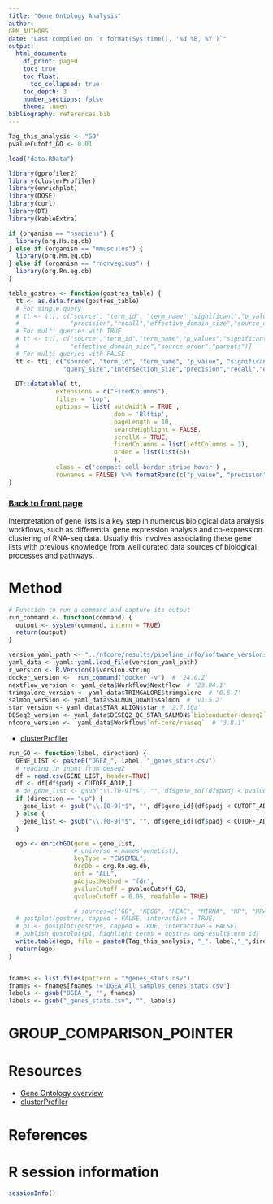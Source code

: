 ```yaml
---
title: "Gene Ontology Analysis"
author:
GPM_AUTHORS
date: "Last compiled on `r format(Sys.time(), '%d %B, %Y')`"
output:
  html_document:
    df_print: paged
    toc: true
    toc_float:
      toc_collapsed: true
    toc_depth: 3
    number_sections: false
    theme: lumen
bibliography: references.bib
---
```


```r
Tag_this_analysis <- "GO"
pvalueCutoff_GO <- 0.01

load("data.RData")

library(gprofiler2)
library(clusterProfiler)
library(enrichplot)
library(DOSE)
library(curl)
library(DT)
library(kableExtra)

if (organism == "hsapiens") {
  library(org.Hs.eg.db)
} else if (organism == "mmusculus") {
  library(org.Mm.eg.db)
} else if (organism == "rnorvegicus") {
  library(org.Rn.eg.db)
}

table_gostres <- function(gostres_table) {
  tt <- as.data.frame(gostres_table)
  # For single query
  # tt <- tt[, c("source", "term_id", "term_name","significant","p_value","term_size","query_size","intersection_size",
  #              "precision","recall","effective_domain_size","source_order","parents")]
  # For multi queries with TRUE
  # tt <- tt[, c("source","term_id","term_name","p_values","significant","term_size", "query_sizes","intersection_sizes",
  #              "effective_domain_size","source_order","parents")]
  # For multi queries with FALSE
  tt <- tt[, c("source", "term_id", "term_name", "p_value", "significant", "term_size", "query",
               "query_size","intersection_size","precision","recall","effective_domain_size","source_order","parents")]
     
  DT::datatable( tt,
             extensions = c("FixedColumns"),
             filter = 'top',
             options = list( autoWidth = TRUE ,
                             dom = 'Blftip',
                             pageLength = 10,
                             searchHighlight = FALSE,
                             scrollX = TRUE,
                             fixedColumns = list(leftColumns = 3),
                             order = list(list(6))
                             ),
             class = c('compact cell-border stripe hover') ,
             rownames = FALSE) %>% formatRound(c("p_value", "precision", "recall"), 4)
}

```

### [Back to front page](Analysis_Report_RNAseq.html)

Interpretation of gene lists is a key step in numerous biological data analysis workflows, such as differential gene expression analysis and co-expression clustering of RNA-seq data. Usually this involves associating these gene lists with previous knowledge from well curated data sources of biological processes and pathways.

# Method

```r
# Function to run a command and capture its output
run_command <- function(command) {
  output <- system(command, intern = TRUE)
  return(output)
}

version_yaml_path <- "../nfcore/results/pipeline_info/software_versions.yml"
yaml_data <- yaml::yaml.load_file(version_yaml_path)
r_version <- R.Version()$version.string
docker_version <-  run_command("docker -v")  # '24.0.2'
nextflow_version <- yaml_data$Workflow$Nextflow  # '23.04.1'
trimgalore_version <- yaml_data$TRIMGALORE$trimgalore  # '0.6.7'
salmon_version <- yaml_data$SALMON_QUANT$salmon  # 'v1.5.2'
star_version <- yaml_data$STAR_ALIGN$star # '2.7.10a'
DESeq2_version <- yaml_data$DESEQ2_QC_STAR_SALMON$`bioconductor-deseq2`  # 'v.1.32.0'
nfcore_version <-  yaml_data$Workflow$`nf-core/rnaseq`  # '3.8.1'
```

* [clusterProfiler](https://github.com/YuLab-SMU/clusterProfiler)

<!-- intersection size (intersection between gene set vs. a number of genes in a term) > 3; and precision (intersection size divided by gene set) >0.03 -->


```r
run_GO <- function(label, direction) {
  GENE_LIST <- paste0("DGEA_", label, "_genes_stats.csv")
  # reading in input from deseq2
  df = read.csv(GENE_LIST, header=TRUE)
  df <- df[df$padj < CUTOFF_ADJP,]
  # de_gene_list <- gsub("\\.[0-9]*$", "", df$gene_id[(df$padj < pvalueCutoff)])
  if (direction == "up") {
    gene_list <- gsub("\\.[0-9]*$", "", df$gene_id[(df$padj < CUTOFF_ADJP)&(df$log2FoldChange>0)])
  } else {
    gene_list <- gsub("\\.[0-9]*$", "", df$gene_id[(df$padj < CUTOFF_ADJP)&(df$log2FoldChange<0)])
  }

  ego <- enrichGO(gene = gene_list,	
                  # universe = names(geneList),
                  keyType = "ENSEMBL",
                  OrgDb = org.Rn.eg.db,
                  ont = "ALL",
                  pAdjustMethod = "fdr",
                  pvalueCutoff = pvalueCutoff_GO,
                  qvalueCutoff = 0.05, readable = TRUE)

                  # sources=c("GO", "KEGG", "REAC", "MIRNA", "HP", "HPA", "WP"))	
  # gostplot(gostres, capped = FALSE, interactive = TRUE)	
  # p1 <- gostplot(gostres, capped = TRUE, interactive = FALSE)	
  # publish_gostplot(p1, highlight_terms = gostres_de$result$term_id)	
  write.table(ego, file = paste0(Tag_this_analysis, "_", label,"_",direction,"_res.csv"))	
  return(ego)
}


fnames <- list.files(pattern = "*genes_stats.csv")
fnames <- fnames[fnames !="DGEA_All_samples_genes_stats.csv"]
labels <- gsub("DGEA_", "", fnames)
labels <- gsub("_genes_stats.csv", "", labels)

```

<!-- # GO analysis among treatments {.tabset} -->

<!-- ```{r,echo=FALSE, results='asis', warning=FALSE, message=FALSE} -->
<!-- for (lab in labels) { -->
<!--   cat("\n## ",  lab, "\n") -->
<!--   gostres <- run_GO(label=lab) -->
<!--   gostplot(gostres, capped = FALSE, interactive = TRUE) -->
<!--   cat("\n") -->
<!-- } -->
<!-- ``` -->

		
# GROUP_COMPARISON_POINTER	


# Resources

* [Gene Ontology overview](http://geneontology.org/docs/ontology-documentation/)
* [clusterProfiler](https://github.com/YuLab-SMU/clusterProfiler)

# References

<div id="refs"></div>


# R session information

```r
sessionInfo()
```